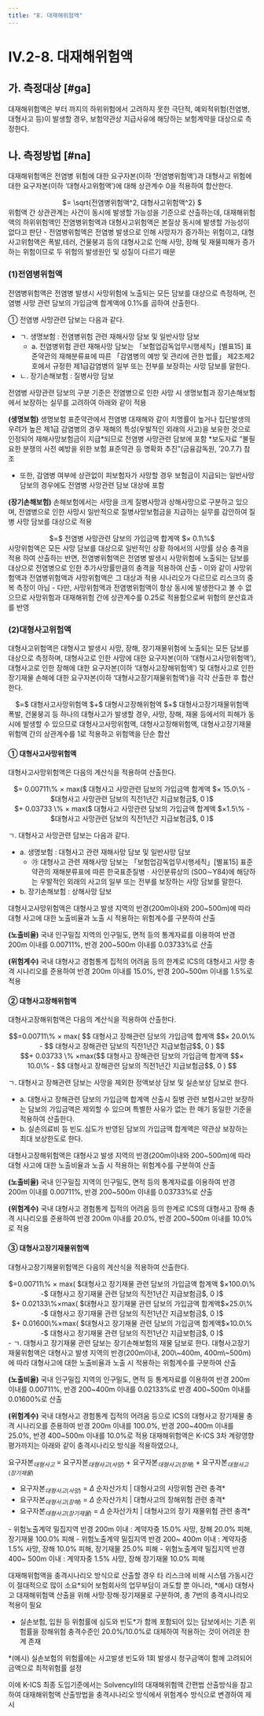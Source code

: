 ```yaml
---
title: "8. 대재해위험액"
---
```

# IV.2-8. 대재해위험액

## 가. 측정대상 [#ga]
대재해위험액은 <OverlayDemo id="422" />부터 <OverlayDemo id="427" />까지의 하위위험에서 고려하지 못한 극단적, 예외적위험(전염병, 대형사고 등)이 발생할 경우, 보험약관상 지급사유에 해당하는 보험계약을 대상으로 측정한다.

## 나. 측정방법 [#na]
대재해위험액은 전염병 위험에 대한 요구자본(이하 ‘전염병위험액’)과 대형사고 위험에 대한 요구자본(이하 ‘대형사고위험액’)에 대해 상관계수 0을 적용하여 합산한다.

<Math>
대재해위험액
<center>
 $= \sqrt{전염병위험액^2, 대형사고위험액^2} $
</center></Math>

<Accordion multiple activeIndex={[]}>
<AccordionTab header="대재해위험액 산출시 전염병위험액과 대형사고위험액 간 상관관계를 0으로 적용하는 이유">
위험액 간 상관관계는 사건이 동시에 발생할 가능성을 기준으로 산출하는데, 대재해위험액의 하위위험액인 전염병위험액과 대형사고위험액은 본질상 동시에 발생할 가능성이 없다고 판단
- 전염병위험액은 전염병 발생으로 인해 사망자가 증가하는 위험이고, 대형사고위험액은 폭발,테러, 건물붕괴 등의 대형사고로 인해 사망, 장해 및 재물피해가 증가하는 위험이므로 두 위험의 발생원인 및 성질이 다르기 때문
</AccordionTab>
</Accordion>

### (1)전염병위험액
전염병위험액은 전염병 발생시 사망위험에 노출되는 모든 담보를 대상으로 측정하며, 전염병 사망 관련 담보의 가입금액 합계액에 0.1%를 곱하여 산출한다.

① 전염병 사망관련 담보는 다음과 같다.
- ㄱ. 생명보험 : 전염병위험 관련 재해사망 담보 및 일반사망 담보
  - a. 전염병위험 관련 재해사망 담보는 「보험업감독업무시행세칙」[별표15] 표준약관의 재해분류표에 따른 「감염병의 예방 및 관리에 관한 법률」 제2조제2호에서 규정한 제1급감염병의 일부 또는 전부를 보장하는 사망 담보를 말한다.
- ㄴ. 장기손해보험 : 질병사망 담보


<Accordion multiple activeIndex={[]}>
<AccordionTab header="전염병 사망관련 담보의 구분 기준">
전염병 사망관련 담보의 구분 기준은 전염병으로 인한 사망 시 생명보험과 장기손해보험에서 보장하는 실무를 고려하여 아래와 같이 적용

**(생명보험)** 생명보험 표준약관에서 전염병 대재해와 같이 치명률이 높거나 집단발생의 우려가 높은 제1급 감염병의 경우 재해의 특성(우발적인 외래의 사고)을 보유한 것으로 인정되어 재해사망보험금이 지급*되므로 전염병 사망관련 담보에 포함
<SubText>
*보도자료 “불필요한 분쟁의 사전 예방을 위한 보험 표준약관 등 명확화 추진”(금융감독원, ’20.7.7) 참조
</SubText>

- 또한, 감염병 여부에 상관없이 피보험자가 사망할 경우 보험금이 지급되는 일반사망 담보의 경우에도 전염병 사망관련 담보 대상에 포함

**(장기손해보험)** 손해보험에서는 사망을 크게 질병사망과 상해사망으로 구분하고 있으며, 전염병으로 인한 사망시 일반적으로 질병사망보험금을 지급하는 실무를 감안하여 질병 사망 담보를 대상으로 적용
</AccordionTab>
</Accordion>

<Math>
전염병위험액
<center>
 $=$ 전염병 사망관련 담보의 가입금액 합계액 $× 0.1\%$
</center></Math>

<Accordion multiple activeIndex={[]}>
<AccordionTab header="전염병위험액과 사망위험액이 중복 측정이 아닌 이유">
사망위험액은 모든 사망 담보를 대상으로 일반적인 상황 하에서의 사망률 상승 충격을 적용 하여 산출하는 반면, 전염병위험액은 전염병 발생시 사망위험에 노출되는 담보를 대상으로 전염병으로 인한 추가사망률만큼의 충격을 적용하여 산출
- 이와 같이 사망위험액과 전염병위험액과 사망위험액은 그 대상과 적용 시나리오가 다르므로 리스크의 중복 측정이 아님
- 다만, 사망위험액과 전염병위험액이 항상 동시에 발생한다고 볼 수 없으므로 사망위험과 대재해위험 간에 상관계수를 0.25로 적용함으로써 위험의 분산효과를 반영
</AccordionTab>
</Accordion>

### (2)대형사고위험액
대형사고위험액은 대형사고 발생시 사망, 장해, 장기재물위험에 노출되는 모든 담보를 대상으로 측정하며, 대형사고로 인한 사망에 대한 요구자본(이하 ‘대형사고사망위험액’), 대형사고로 인한 장해에 대한 요구자본(이하 ‘대형사고장해위험액’) 및 대형사고로 인한 장기재물 손해에 대한 요구자본(이하 ‘대형사고장기재물위험액’)을 각각 산출한 후 합산한다.

<Math>
대형사고위험액
<center>
 $=$ 대형사고사망위험액 $+$ 대형사고장해위험액 $+$ 대형사고장기재물위험액
</center></Math>

<Accordion multiple activeIndex={[]}>
<AccordionTab header="대형사고위험액 산출시 대형사고사망위험액, 대형사고장해위험액, 대형사고장기재물위험액을 단순합산하는 이유">
폭발, 건물붕괴 등 하나의 대형사고가 발생할 경우, 사망, 장해, 재물 등에서의 피해가 동시에 발생할 수 있으므로 대형사고사망위험액, 대형사고장해위험액, 대형사고장기재물위험액 간의 상관계수를 1로 적용하고 위험액을 단순 합산
</AccordionTab>
</Accordion>

#### ① 대형사고사망위험액
대형사고사망위험액은 다음의 계산식을 적용하여 산출한다.

<Math>
대형사고사망위험액
<center>
 $= 0.00711\% × max($ 대형사고 사망관련 담보의 가입금액 합계액 $× 15.0\% - $대형사고 사망관련 담보의 직전1년간 지급보험금$, 0 )$ <br/>
$+ 0.03733 \% × max($ 대형사고 사망관련 담보의 가입금액 합계액 $×1.5\% - $대형사고 사망관련 담보의 직전1년간 지급보험금$, 0 )$
  </center>
</Math>

 ㄱ. 대형사고 사망관련 담보는 다음과 같다.

- a. 생명보험 : 대형사고 관련 재해사망 담보 및 일반사망 담보
  - ㉮ 대형사고 관련 재해사망 담보는 「보험업감독업무시행세칙」[별표15] 표준약관의 재해분류표에 따른 한국표준질병ㆍ사인분류상의 (S00∼Y84)에 해당하는 우발적인 외래의 사고의 일부 또는 전부를 보장하는 사망 담보를 말한다.
- b. 장기손해보험 : 상해사망 담보

<Accordion multiple activeIndex={[]}>
<AccordionTab header="대형사고사망위험액의 위험계수 산출 근거">
대형사고사망위험액은 대형사고 발생 지역의 반경(200m이내와 200~500m)에 따라 대형 사고에 대한 노출비율과 노출 시 적용하는 위험계수를 구분하여 산출

**(노출비율)** 국내 인구밀집 지역의 인구밀도, 면적 등의 통계자료를 이용하여 반경 200m 이내를 0.00711%, 반경 200~500m 이내를 0.03733%로 산출

**(위험계수)** 국내 대형사고 경험통계 집적의 어려움 등의 한계로 ICS의 대형사고 사망 충격 시나리오를 준용하여 반경 200m 이내를 15.0%, 반경 200~500m 이내를 1.5%로 적용
</AccordionTab>
</Accordion>

#### ② 대형사고장해위험액
대형사고장해위험액은 다음의 계산식을 적용하여 산출한다.

<Math>
대형사고장해위험액
<center>
$$=0.00711\% × max( $$ 대형사고 장해관련 담보의 가입금액 합계액 $$× 20.0\% - $$ 대형사고 장해관련 담보의 직전1년간 지급보험금$$, 0 ) $$ <br/>
$$+ 0.03733 \% ×max($$ 대형사고 장해관련 담보의 가입금액 합계액 $$× 10.0\% - $$ 대형사고 장해관련 담보의 직전1년간 지급보험금$$, 0 ) $$
</center>
</Math>

 ㄱ. 대형사고 장해관련 담보는 사망을 제외한 정액보상 담보 및 실손보상 담보로 한다.
- a. 대형사고 장해관련 담보의 가입금액 합계액 산출시 질병 관련 보험사고만 보장하는 담보의 가입금액은 제외할 수 있으며 특별한 사유가 없는 한 매기 동일한 기준을 적용하여 산출한다.
- b. 실손의료비 등 빈도․심도가 반영된 담보의 가입금액 합계액은 약관상 보장하는 최대 보상한도로 한다.

<Accordion multiple activeIndex={[]}>
<AccordionTab header="대형사고장해위험액의 위험계수 산출 근거 ">
대형사고장해위험액은 대형사고 발생 지역의 반경(200m이내와 200~500m)에 따라 대형 사고에 대한 노출비율과 노출 시 적용하는 위험계수를 구분하여 산출

**(노출비율)** 국내 인구밀집 지역의 인구밀도, 면적 등의 통계자료를 이용하여 반경 200m 이내를 0.00711%, 반경 200~500m 이내를 0.03733%로 산출

**(위험계수)** 국내 대형사고 경험통계 집적의 어려움 등의 한계로 ICS의 대형사고 장해 충격 시나리오를 준용하여 반경 200m 이내를 20.0%, 반경 200~500m 이내를 10.0%로 적용
</AccordionTab>
</Accordion>

#### ③ 대형사고장기재물위험액
대형사고장기재물위험액은 다음의 계산식을 적용하여 산출한다.

<Math>
대형사고장기재물위험액
<center>
 $=0.00711\% × max( $대형사고 장기재물 관련 담보의 가입금액 합계액 $×100.0\% -$ 대형사고 장기재물 관련 담보의 직전1년간 지급보험금$, 0 )$ <br/>
 $+ 0.02133\%×max( $대형사고 장기재물 관련 담보의 가입금액 합계액$×25.0\% -$ 대형사고 장기재물 관련 담보의 직전1년간 지급보험금$,  0 )$  <br/>
 $+ 0.01600\%×max( $대형사고 장기재물 관련 담보의 가입금액 합계액$×10.0\% -$ 대형사고 장기재물 관련 담보의 직전1년간 지급보험금$, 0 )$
</center></Math>
- ㄱ. 대형사고 장기재물 관련 담보는 장기손해보험의 재물 담보로 한다.

<Accordion  activeIndex={[]}>
<AccordionTab header="대형사고장기재물위험액의 위험계수 산출 근거">
대형사고장기재물위험액은 대형사고 발생 지역의 반경(200m이내, 200\~400m, 400m\~500m)에 따라 대형사고에 대한 노출비율과 노출 시 적용하는 위험계수를 구분하여 산출

**(노출비율)** 국내 인구밀집 지역의 인구밀도, 면적 등 통계자료를 이용하여 반경 200m 이내를 0.00711%, 반경 200\~400m 이내를 0.02133%로 반경 400\~500m 이내를 0.01600%로 산출

**(위험계수)** 국내 대형사고 경험통계 집적의 어려움 등으로 ICS의 대형사고 장기재물 충격 시나리오를 준용하여 반경 200m 이내를 100.0%, 반경 200\~400m 이내를 25.0%, 반경 400\~500m 이내를 10.0%로 적용
</AccordionTab>
<AccordionTab header="대재해위험액에 대해 충격시나리오 방식이 아닌 위험계수 방식을 적용하는 이유">
대재해위험액은 K-ICS 3차 계량영향평가까지는 아래와 같이 충격시나리오 방식을 적용하였으나,

<Card subTitle="충격시나리오 방식으로 산출한 대재해위험액 (K-ICS 3차 계량영향평가)">

요구자본$_{대형사고}$ = 요구자본$_{대형사고(사망)}$ + 요구자본$_{대형사고(장해)}$ + 요구자본$_{대형사고(장기재물)}$
- 요구자본$_{대형사고(사망)}$ = $\Delta$ 순자산가치 | 대형사고의 사망위험 관련 충격*
- 요구자본$_{대형사고(장해)}$ = $\Delta$ 순자산가치 | 대형사고의 장해위험 관련 충격*
- 요구자본$_{대형사고(장기재물)}$ = $\Delta$ 순자산가치 | 대형사고의 장기 재물위험 관련 충격*

<SubText>
- 위험노출계약 밀집지역 반경 200m 이내 : 계약자중 15.0% 사망, 장해 20.0% 피해, 장기재물 100.0% 피해
- 위험노출계약 밀집지역 반경 200~ 400m 이내 : 계약자중 1.5% 사망, 장해 10.0% 피해, 장기재물 25.0% 피해
- 위험노출계약 밀집지역 반경 400~ 500m 이내 : 계약자중 1.5% 사망, 장해 장기재물 10.0% 피해
</SubText>
</Card>

대재해위험액을 충격시나리오 방식으로 산출할 경우 타 리스크에 비해 시스템 가동시간이 절대적으로 많이 소요*되어 보험회사의 업무부담이 과도할 뿐 아니라,
<SubText>
*예시) 대형사고 대재해위험액 산출을 위해 사망·장해·장기재물로 구분하여, 총 7번의 충격시나리오 적용이 필요
</SubText>

- 실손보험, 입원 등 위험률에 심도와 빈도*가 함께 포함되어 있는 담보에서는 기존 위험률을 장해위험 충격수준인 20.0%/10.0%로 대체하여 적용하는 것이 어려운 한계 존재
<SubText>
*(예시) 실손보험의 위험률에는 사고발생 빈도와 1회 발생시 청구금액이 함께 고려되어 금액으로 최적위험률 설정
</SubText>

이에 K-ICS 최종 도입기준에서는 SolvencyII의 대재해위험액 간편법 산출방식을 참고하여 대재해위험액 산출방법을 충격시나리오 방식에서 위험계수 방식으로 변경하여 제시

</AccordionTab>
</Accordion>
